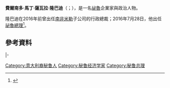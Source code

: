 {{多個問題|
{{Expand|time=2016-07-30T14:01:23+00:00}}
{{请求翻译|time=2016-07-30T14:01:23+00:00}}}} 
{{noteTA
|1=zh-hans:萨瓦拉;zh-hant:薩瓦拉;zh-tw:札瓦拉;
}}
{{Infobox Officeholder
|name	          = 費爾南多·薩瓦拉
|image            = Fernando Zavala.jpg
|native_name      = Fernando Zavala
|native_name_lang = es
|caption        = 
|office         = [[秘鲁总理列表|祕魯總理]]
|president      = [[佩德罗·巴勃罗·库琴斯基|佩德罗·巴勃罗·库琴斯基]]
|term_start     = 2016年7月28日
|term_end       = 2017年9月17日
|predecessor    = {{le|佩德羅·卡特里亞諾|Pedro Cateriano}}
|successor      = [[梅塞德丝·阿劳斯|梅塞德丝·阿劳斯]]
|office1        = {{le|經濟與財政部 (祕魯)|Ministry of Economy and Finance (Peru)|經濟與財政部長}}
|president1     = [[亞歷杭德羅·托萊多|亞歷杭德羅·托萊多]]
|term_start1    = 2005年8月16日
|term_end1      = 2006年7月28日
|predecessor1   = [[佩德罗·巴勃罗·库琴斯基|佩德罗·巴勃罗·库琴斯基]]
|successor1     = {{le|路易斯·卡蘭薩|Luis Carranza}}
|birth_date     = {{birth date and age|1971|2|16}}
|birth_place    = {{PER}}[[塔克纳|塔克纳]]
|death_date     = 
|death_place    = 
|party          = [[無黨籍|無黨籍]]
|profession     = 
|spouse         = 瑪爾塔·岡薩雷斯-雷維拉（Marta González-Revilla）
|children       =
|alma_mater     = {{le|太平洋大學 (秘魯)|University of the Pacific (Peru)|秘魯太平洋大學}}
|religion       = 
|signature      = 
|website        = [http://www.fernandozavala.pe/ www.fernandozavala.pe]
}}

'''費爾南多·馬丁·薩瓦拉·隆巴迪'''（{{lang-es|Fernando Martín Zavala Lombardi}}；{{bd|1971年|2月16日|}}），是一名[[祕魯|祕魯]]企業家與政治人物。

隆巴迪在2016年前曾出任[[南非米勒|南非米勒]]子公司{{le|巴庫斯和約翰斯頓啤酒|Backus and Johnston Brewery}}的行政總裁；2016年7月28日，他出任[[秘鲁总理列表|祕魯總理]]<ref>{{cite web|url=http://larepublica.pe/politica/789416-fernando-zavala-iremos-reduciendo-el-igv-para-apoyar-la-formalizacion|script-title=es:Fernando Zavala: "Iremos reduciendo el IGV para apoyar la formalización"|date=28 July 2016|publisher=larepublica.pe|accessdate=30 July 2016|archive-date=2019-12-11|archive-url=https://web.archive.org/web/20191211023614/https://larepublica.pe/politica/789416-fernando-zavala-iremos-reduciendo-el-igv-para-apoyar-la-formalizacion/|dead-url=no}}</ref>。

==參考資料==
{{reflist}}

{{s-start}}
{{s-off}}
{{s-bef|before=[[佩德罗·巴勃罗·库琴斯基|佩德罗·巴勃罗·库琴斯基]]}}
{{s-ttl|title={{le|經濟與財政部 (祕魯)|Ministry of Economy and Finance (Peru)|經濟與財政部長}}|years=2005年－2006年}}
{{s-aft|after={{le|路易斯·卡蘭薩|Luis Carranza}}}}
|-
{{s-bef|before={{le|佩德羅·卡特里亞諾|Pedro Cateriano}}}}
{{s-ttl|title=[[秘鲁总理列表|祕魯總理]]|years=2016年－2017年}}
{{s-aft|after=[[梅塞德丝·阿劳斯|梅塞德丝·阿劳斯]]}}
{{s-end}}

{{Authority control}}
{{DEFAULTSORT:Zavala, Fernando}}

[[Category:意大利裔秘鲁人|Category:意大利裔秘鲁人]]
[[Category:秘鲁经济学家|Category:秘鲁经济学家]]
[[Category:秘鲁总理|Category:秘鲁总理]]